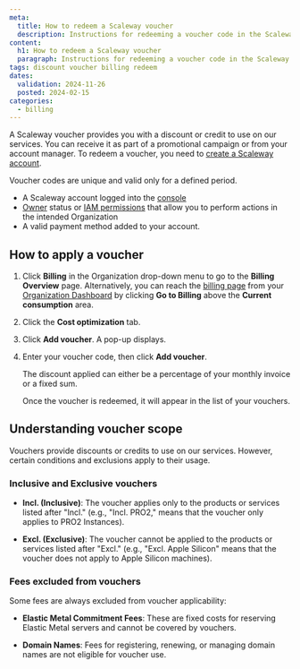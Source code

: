 ```yaml
---
meta:
  title: How to redeem a Scaleway voucher
  description: Instructions for redeeming a voucher code in the Scaleway console.
content:
  h1: How to redeem a Scaleway voucher
  paragraph: Instructions for redeeming a voucher code in the Scaleway console.
tags: discount voucher billing redeem
dates:
  validation: 2024-11-26
  posted: 2024-02-15
categories:
  - billing
---
```


A Scaleway voucher provides you with a discount or credit to use on our services. You can receive it as part of a promotional campaign or from your account manager. To redeem a voucher, you need to [create a Scaleway account](/console/account/how-to/create-an-account/).

Voucher codes are unique and valid only for a defined period.

<Macro id="requirements" />

- A Scaleway account logged into the [console](https://console.scaleway.com)
- [Owner](/identity-and-access-management/iam/concepts/#owner) status or [IAM permissions](/identity-and-access-management/iam/concepts/#permission) that allow you to perform actions in the intended Organization
- A valid payment method added to your account.


## How to apply a voucher
1. Click **Billing** in the Organization drop-down menu to go to the **Billing Overview** page.
    <Message type="tip">
      Alternatively, you can reach the [billing page](https://console.scaleway.com/billing/overview) from your [Organization Dashboard](https://console.scaleway.com/organization) by clicking **Go to Billing** above the **Current consumption** area.
    </Message>
2. Click the **Cost optimization** tab.

3. Click **Add voucher**. A pop-up displays.

4. Enter your voucher code, then click **Add voucher**.

    <Message type="note">
      The discount applied can either be a percentage of your monthly invoice or a fixed sum.
    </Message>

    Once the voucher is redeemed, it will appear in the list of your vouchers.

## Understanding voucher scope
Vouchers provide discounts or credits to use on our services. However, certain conditions and exclusions apply to their usage.

### Inclusive and Exclusive vouchers
- **Incl. (Inclusive)**: The voucher applies only to the products or services listed after "Incl." (e.g., "Incl. PRO2," means that the voucher only applies to PRO2 Instances).

- **Excl. (Exclusive)**: The voucher cannot be applied to the products or services listed after "Excl." (e.g., "Excl. Apple Silicon" means that the voucher does not apply to Apple Silicon machines).


### Fees excluded from vouchers
Some fees are always excluded from voucher applicability: 

- **Elastic Metal Commitment Fees**: These are fixed costs for reserving Elastic Metal servers and cannot be covered by vouchers.

- **Domain Names**: Fees for registering, renewing, or managing domain names are not eligible for voucher use.